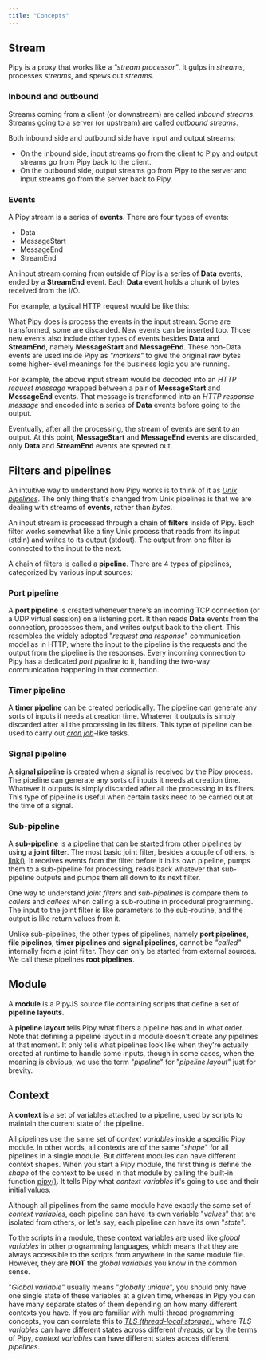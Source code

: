 ```yaml
---
title: "Concepts"
---
```



## Stream

Pipy is a proxy that works like a _"stream processor"_. It gulps in _streams_, processes _streams_, and spews out _streams_.

### Inbound and outbound

Streams coming from a client (or downstream) are called _inbound streams_. Streams going to a server (or upstream) are called _outbound streams_.

<div style="text-align: center">
  <SvgStreams/>
</div>

Both inbound side and outbound side have input and output streams:

* On the inbound side, input streams go from the client to Pipy and output streams go from Pipy back to the client.
* On the outbound side, output streams go from Pipy to the server and input streams go from the server back to Pipy.

### Events

A Pipy stream is a series of **events**. There are four types of events:

* Data
* MessageStart
* MessageEnd
* StreamEnd

An input stream coming from outside of Pipy is a series of **Data** events, ended by a **StreamEnd** event. Each **Data** event holds a chunk of bytes received from the I/O.

For example, a typical HTTP request would be like this:

<div style="text-align: center">
  <SvgStreamInput/>
</div>

What Pipy does is process the events in the input stream. Some are transformed, some are discarded. New events can be inserted too. Those new events also include other types of events besides **Data** and **StreamEnd**, namely **MessageStart** and **MessageEnd**. These non-Data events are used inside Pipy as _"markers"_ to give the original raw bytes some higher-level meanings for the business logic you are running.

For example, the above input stream would be decoded into an _HTTP request message_ wrapped between a pair of **MessageStart** and **MessageEnd** events. That message is transformed into an _HTTP response message_ and encoded into a series of **Data** events before going to the output.

<div style="text-align: center">
  <SvgStreamTransform/>
</div>

Eventually, after all the processing, the stream of events are sent to an output. At this point, **MessageStart** and **MessageEnd** events are discarded, only **Data** and **StreamEnd** events are spewed out.

<div style="text-align: center">
  <SvgStreamOutput/>
</div>

## Filters and pipelines

An intuitive way to understand how Pipy works is to think of it as [_Unix pipelines_](https://en.wikipedia.org/wiki/Pipeline_(Unix)). The only thing that's changed from Unix pipelines is that we are dealing with streams of **events**, rather than _bytes_.

An input stream is processed through a chain of **filters** inside of Pipy. Each filter works somewhat like a tiny Unix process that reads from its input (stdin) and writes to its output (stdout). The output from one filter is connected to the input to the next.

<div style="text-align: center">
  <SvgPipelineFilters/>
</div>

A chain of filters is called a **pipeline**. There are 4 types of pipelines, categorized
by various input sources:

### Port pipeline

A **port pipeline** is created whenever there's an incoming TCP connection (or a UDP virtual session) on a listening port. It then reads **Data** events from the connection, processes them, and writes output back to the client. This resembles the widely adopted "_request and response_" communication model as in HTTP, where the input to the pipeline is the requests and the output from the pipeline is the responses. Every incoming connection to Pipy has a dedicated _port pipeline_ to it, handling the two-way communication happening in that connection.

### Timer pipeline

A **timer pipeline** can be created periodically. The pipeline can generate any sorts of inputs it needs at creation time. Whatever it outputs is simply discarded after all the processing in its filters. This type of pipeline can be used to carry out [_cron job_](https://en.wikipedia.org/wiki/Cron)-like tasks.

### Signal pipeline

A **signal pipeline** is created when a signal is received by the Pipy process. The pipeline can generate any sorts of inputs it needs at creation time. Whatever it outputs is simply discarded after all the processing in its filters. This type of pipeline is useful when certain tasks need to be carried out at the time of a signal.

### Sub-pipeline

A **sub-pipeline** is a pipeline that can be started from other pipelines by using a **joint filter**. The most basic joint filter, besides a couple of others, is [link()](/reference/api/Configuration/link). It receives events from the filter before it in its own pipeline, pumps them to a sub-pipeline for processing, reads back whatever that sub-pipeline outputs and pumps them all down to its next filter.

<div style="text-align: center">
  <SvgSubPipeline/>
</div>

One way to understand _joint filters_ and _sub-pipelines_ is compare them to _callers_ and _callees_ when calling a sub-routine in procedural programming. The input to the joint filter is like parameters to the sub-routine, and the output is like return values from it.

Unlike sub-pipelines, the other types of pipelines, namely **port pipelines**, **file pipelines**, **timer pipelines** and **signal pipelines**, cannot be _"called"_ internally from a joint filter. They can only be started from external sources. We call these pipelines **root pipelines**.

## Module

A **module** is a PipyJS source file containing scripts that define a set of **pipeline layouts**.

A **pipeline layout** tells Pipy what filters a pipeline has and in what order. Note that defining a pipeline layout in a module doesn't create any pipelines at that moment. It only tells what pipelines look like when they're actually created at runtime to handle some inputs, though in some cases, when the meaning is obvious, we use the term "_pipeline_" for "_pipeline layout_" just for brevity.

## Context

A **context** is a set of variables attached to a pipeline, used by scripts to maintain the current state of the pipeline.

All pipelines use the same set of _context variables_ inside a specific Pipy module. In other words, all contexts are of the same "_shape_" for all pipelines in a single module. But different modules can have different context shapes. When you start a Pipy module, the first thing is define the _shape_ of the context to be used in that module by calling the built-in function [pipy()](/reference/api/pipy). It tells Pipy what _context variables_ it's going to use and their initial values.

Although all pipelines from the same module have exactly the same set of _context variables_, each pipeline can have its own variable "_values_" that are isolated from others, or let's say, each pipeline can have its own "_state_".

<div style="text-align: center">
  <SvgModulePipelineContext/>
</div>

To the scripts in a module, these context variables are used like _global variables_ in other programming languages, which means that they are always accessible to the scripts from anywhere in the same module file. However, they are **NOT** the _global variables_ you know in the common sense.

"_Global variable_" usually means "_globally unique_", you should only have one single state of these variables at a given time, whereas in Pipy you can have many separate states of them depending on how many different contexts you have. If you are familiar with multi-thread programming concepts, you can correlate this to [_TLS (thread-local storage)_](https://en.wikipedia.org/wiki/Thread-local_storage), where _TLS variables_ can have different states across different _threads_, or by the terms of Pipy, _context variables_ can have different states across different _pipelines_.
